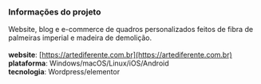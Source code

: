 ### Informações do projeto
Website, blog e e-commerce de quadros personalizados feitos de fibra de palmeiras imperial e madeira de demolição.<br><br>
**website**: [https://artediferente.com.br](https://artediferente.com.br) <br>
**plataforma**: Windows/macOS/Linux/iOS/Android <br>
**tecnologia**: Wordpress/elementor <br>
